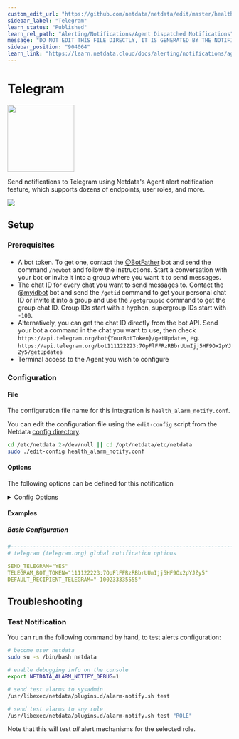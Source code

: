 ```yaml
---
custom_edit_url: "https://github.com/netdata/netdata/edit/master/health/notifications/telegram/metadata.yaml"
sidebar_label: "Telegram"
learn_status: "Published"
learn_rel_path: "Alerting/Notifications/Agent Dispatched Notifications"
message: "DO NOT EDIT THIS FILE DIRECTLY, IT IS GENERATED BY THE NOTIFICATION'S metadata.yaml FILE"
sidebar_position: "904064"
learn_link: "https://learn.netdata.cloud/docs/alerting/notifications/agent-dispatched-notifications/telegram"
---
```



# Telegram


<img src="https://netdata.cloud/img/telegram.svg" width="150"/>


Send notifications to Telegram using Netdata's Agent alert notification feature, which supports dozens of endpoints, user roles, and more.



<img src="https://img.shields.io/badge/maintained%20by-Netdata-%2300ab44" />

## Setup

### Prerequisites

#### 

- A bot token. To get one, contact the [@BotFather](https://t.me/BotFather) bot and send the command `/newbot` and follow the instructions. Start a conversation with your bot or invite it into a group where you want it to send messages.
- The chat ID for every chat you want to send messages to. Contact the [@myidbot](https://t.me/myidbot) bot and send the `/getid` command to get your personal chat ID or invite it into a group and use the `/getgroupid` command to get the group chat ID. Group IDs start with a hyphen, supergroup IDs start with `-100`.
- Alternatively, you can get the chat ID directly from the bot API. Send your bot a command in the chat you want to use, then check `https://api.telegram.org/bot{YourBotToken}/getUpdates`, eg. `https://api.telegram.org/bot111122223:7OpFlFFRzRBbrUUmIjj5HF9Ox2pYJZy5/getUpdates`
- Terminal access to the Agent you wish to configure



### Configuration

#### File

The configuration file name for this integration is `health_alarm_notify.conf`.


You can edit the configuration file using the `edit-config` script from the
Netdata [config directory](/docs/configuring/configuration#the-netdata-config-directory).

```bash
cd /etc/netdata 2>/dev/null || cd /opt/netdata/etc/netdata
sudo ./edit-config health_alarm_notify.conf
```
#### Options

The following options can be defined for this notification

<details><summary>Config Options</summary>

| Name | Description | Default | Required |
|:----|:-----------|:-------|:--------:|
| SEND_TELEGRAM | Set `SEND_TELEGRAM` to YES | YES | yes |
| TELEGRAM_BOT_TOKEN | set `TELEGRAM_BOT_TOKEN` to your bot token. |  | yes |
| DEFAULT_RECIPIENT_TELEGRAM | Set `DEFAULT_RECIPIENT_TELEGRAM` to the chat ID you want the alert notifications to be sent to. You can define multiple chat IDs like this: 49999333322 -1009999222255. |  | yes |

##### DEFAULT_RECIPIENT_TELEGRAM

All roles will default to this variable if left unconfigured.

The `DEFAULT_RECIPIENT_CUSTOM` can be edited in the following entries at the bottom of the same file:

```conf
role_recipients_telegram[sysadmin]="49999333324"
role_recipients_telegram[domainadmin]="49999333389"
role_recipients_telegram[dba]="-1009999222255"
role_recipients_telegram[webmaster]="-1009999222255 49999333389"
role_recipients_telegram[proxyadmin]="49999333344"
role_recipients_telegram[sitemgr]="49999333876"
```


</details>

#### Examples

##### Basic Configuration



```yaml
#------------------------------------------------------------------------------
# telegram (telegram.org) global notification options

SEND_TELEGRAM="YES"
TELEGRAM_BOT_TOKEN="111122223:7OpFlFFRzRBbrUUmIjj5HF9Ox2pYJZy5"
DEFAULT_RECIPIENT_TELEGRAM="-100233335555"

```


## Troubleshooting

### Test Notification

You can run the following command by hand, to test alerts configuration:

```bash
# become user netdata
sudo su -s /bin/bash netdata

# enable debugging info on the console
export NETDATA_ALARM_NOTIFY_DEBUG=1

# send test alarms to sysadmin
/usr/libexec/netdata/plugins.d/alarm-notify.sh test

# send test alarms to any role
/usr/libexec/netdata/plugins.d/alarm-notify.sh test "ROLE"
```

Note that this will test _all_ alert mechanisms for the selected role.


